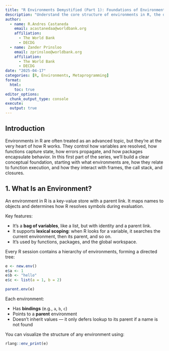 ```yaml
---
title: "R Environments Demystified (Part 1): Foundations of Environments and the Evaluation Stack"
description: "Understand the core structure of environments in R, the difference between frames and environments, and how functions capture and navigate them."
author:
  - name: R.Andres Castaneda
    email: acastanedaa@worldbank.org
    affiliation: 
      - The World Bank
      - DECDG
  - name: Zander Prinsloo
    email: zprinsloo@worldbank.org
    affiliation: 
      - The World Bank
      - DECDG
date: "2025-04-17"
categories: [R, Environments, Metaprogramming]
format:
  html:
    toc: true
editor_options: 
  chunk_output_type: console
execute:
  output: true
---
```


## Introduction

Environments in R are often treated as an advanced topic, but they’re at the very heart of how R works. They control how variables are resolved, how functions capture state, how errors propagate, and how packages encapsulate behavior. In this first part of the series, we’ll build a clear conceptual foundation, starting with what environments are, how they relate to function execution, and how they interact with frames, the call stack, and closures.


## 1. What Is an Environment?

An environment in R is a key-value store with a parent link. It maps names to objects and determines how R resolves symbols during evaluation. 

Key features:

- It's a **bag of variables**, like a list, but with identity and a parent link.
- It supports **lexical scoping**: when R looks for a variable, it searches the current environment, then its parent, and so on.
- It's used by functions, packages, and the global workspace.

Every R session contains a hierarchy of environments, forming a directed tree:

```r
e <- new.env()
e$a <- 1
e$b <- "hello"
e$c <- list(a = 1, b = 2)

parent.env(e)
```

Each environment:

- Has **bindings** (e.g., `a`, `b`, `c`)
- Points to a **parent** environment
- Doesn’t inherit values — it only defers lookup to its parent if a name is not found

You can visualize the structure of any environment using:

```r
rlang::env_print(e)
```

